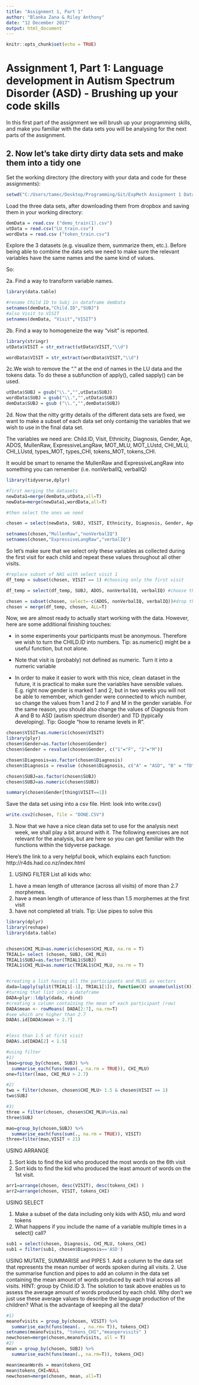 ```yaml
---
title: "Assignment 1, Part 1"
author: "Blanka Zana & Riley Anthony"
date: "12 December 2017"
output: html_document
---
```


```r
knitr::opts_chunk$set(echo = TRUE)
```

# Assignment 1, Part 1: Language development in Autism Spectrum Disorder (ASD) - Brushing up your code skills

In this first part of the assignment we will brush up your programming skills, and make you familiar with the data sets you will be analysing for the next parts of the assignment.

## 2. Now let's take dirty dirty data sets and make them into a tidy one

Set the working directory (the directory with your data and code for these assignments):

```r

setwd("C:/Users/tamec/Desktop/Programming/Git/ExpMeth Assignment 1 Data/Exp.Meth.-Assignment-1a")

```

Load the three data sets, after downloading them from dropbox and saving them in your working directory:

```r
demData = read.csv ("demo_train(1).csv")
utData = read.csv("LU_train.csv")
wordData = read.csv ("token_train.csv")
```

Explore the 3 datasets (e.g. visualize them, summarize them, etc.). 
Before being able to combine the data sets we need to make sure the relevant variables have the same names and the same kind of values.

So:

2a. Find a way to transform variable names.


```r
library(data.table)

#rename Child ID to Subj in dataframe demData
setnames(demData,"Child.ID","SUBJ")
#also Visit to VISIT
setnames(demData, "Visit","VISIT")

```

2b. Find a way to homogeneize the way "visit" is reported. 

```r

library(stringr)
utData$VISIT = str_extract(utData$VISIT,"\\d")

wordData$VISIT = str_extract(wordData$VISIT,"\\d")


```

2c.We wish to remove the "." at the end of names in the LU data and the tokens data.
To do these a subfunction of apply(), called sapply() can be used.

```r
utData$SUBJ = gsub("\\.","",utData$SUBJ)
wordData$SUBJ = gsub("\\.","",utData$SUBJ)
demData$SUBJ = gsub ("\\.","",demData$SUBJ)


```

2d. Now that the nitty gritty details of the different data sets are fixed, we want to make a subset of each data set only containig the variables that we wish to use in the final data set.

The variables we need are: Child.ID, Visit, Ethnicity, Diagnosis, Gender, Age, ADOS,  MullenRaw, ExpressiveLangRaw, MOT_MLU, MOT_LUstd, CHI_MLU, CHI_LUstd, types_MOT, types_CHI, tokens_MOT, tokens_CHI.

It would be smart to rename the MullenRaw and ExpressiveLangRaw into something you can remember (i.e. nonVerbalIQ, verbalIQ)

```r

library(tidyverse,dplyr)

#first merging the datasets
newData1=merge(demData,utData,all=T)
newData=merge(newData1,wordData,all=T)

#then select the ones we need

chosen = select(newData, SUBJ, VISIT, Ethnicity, Diagnosis, Gender, Age, ADOS,  MullenRaw, ExpressiveLangRaw, MOT_MLU, MOT_LUstd, CHI_MLU, CHI_LUstd, types_MOT, types_CHI, tokens_MOT, tokens_CHI)

setnames(chosen,"MullenRaw","nonVerbalIQ")
setnames(chosen,"ExpressiveLangRaw","verbalIQ")


```

So let's make sure that we select only these variables as collected during the first visit for each child and repeat these values throughout all other visits.


```r
#replace subset of NAS with select visit 1
df_temp = subset(chosen, VISIT == 1) #choosing only the first visit

df_temp = select(df_temp, SUBJ, ADOS, nonVerbalIQ, verbalIQ) #choose the relevant info

chosen = subset(chosen, select=-c(ADOS, nonVerbalIQ, verbalIQ))#drop the column you want to refresh
chosen = merge(df_temp, chosen, ALL=T)

```

Now, we are almost ready to actually start working with the data. However, here are some additional finishing touches:

* in some experiments your participants must be anonymous. Therefore we wish to turn the CHILD.ID into numbers. 
Tip: as.numeric() might be a useful function, but not alone.

* Note that visit is (probably) not defined as numeric. Turn it into a numeric variable

* In order to make it easier to work with this nice, clean dataset in the future, it is practical to make sure the variables have sensible values. E.g. right now gender is marked 1 and 2, but in two weeks you will not be able to remember, which gender were connected to which number, so change the values from 1 and 2 to F and M in the gender variable. For the same reason, you should also change the values of Diagnosis from A and B to ASD (autism spectrum disorder) and TD (typically developing). 
Tip: Google "how to rename levels in R".

```r
chosen$VISIT=as.numeric(chosen$VISIT)
library(plyr)
chosen$Gender=as.factor(chosen$Gender)
chosen$Gender = revalue(chosen$Gender, c("1"="F", "2"="M"))

chosen$Diagnosis=as.factor(chosen$Diagnosis)
chosen$Diagnosis = revalue (chosen$Diagnosis, c("A" = "ASD", "B" = "TD"))

chosen$SUBJ=as.factor(chosen$SUBJ)
chosen$SUBJ=as.numeric(chosen$SUBJ)

summary(chosen$Gender[thing$VISIT==1])
```


Save the data set using into a csv file. Hint: look into write.csv()


```r
write.csv2(chosen, file = "DONE.CSV")

```


3) Now that we have a nice clean data set to use for the analysis next week, we shall play a bit around with it. The following exercises are not relevant for the analysis, but are here so you can get familiar with the functions within the tidyverse package.

Here's the link to a very helpful book, which explains each function:
http://r4ds.had.co.nz/index.html

1) USING FILTER
List all kids who:
1. have a mean length of utterance (across all visits) of more than 2.7 morphemes.
2. have a mean length of utterance of less than 1.5 morphemes at the first visit
3. have not completed all trials. Tip: Use pipes to solve this

```r
library(dplyr)
library(reshape)
library(data.table)


chosen$CHI_MLU=as.numeric(chosen$CHI_MLU, na.rm = T)
TRIAL1= select (chosen, SUBJ, CHI_MLU)
TRIAL1$SUBJ=as.factor(TRIAL1$SUBJ)
TRIAL1$CHI_MLU=as.numeric(TRIAL1$CHI_MLU, na.rm = T)


#creating a list having all the participants and MLUS as vectors
dada=lapply(split(TRIAL1[-1], TRIAL1[1]), function(X) unname(unlist(X)))
#turning that list into a dataframe
DADA=plyr::ldply(dada, rbind)
#creating a column containing the mean of each participant (row)
DADA$mean <- rowMeans( DADA[2:7], na.rm=T)
#see which are higher than 2.7
DADA$.id[DADA$mean > 2.7]


#less than 1.5 at first visit
DADA$.id[DADA[2] < 1.5]

#using filter
#1)
lmao=group_by(chosen, SUBJ) %>%
  summarise_each(funs(mean(., na.rm = TRUE)), CHI_MLU)
one=filter(lmao, CHI_MLU > 2.7)

#2)
two = filter(chosen, chosen$CHI_MLU> 1.5 & chosen$VISIT == 1)
two$SUBJ

#3)
three = filter(chosen, chosen$CHI_MLU%>%is.na)
three$SUBJ

mao=group_by(chosen,SUBJ) %>%
  summarise_each(funs(sum(., na.rm = TRUE)), VISIT)
three=filter(mao,VISIT < 21)

```

USING ARRANGE

1. Sort kids to find the kid who produced the most words on the 6th visit
2. Sort kids to find the kid who produced the least amount of words on the 1st visit.

```r
arr1=arrange(chosen, desc(VISIT), desc(tokens_CHI) )
arr2=arrange(chosen, VISIT, tokens_CHI)

```

USING SELECT

1. Make a subset of the data including only kids with ASD, mlu and word tokens
2. What happens if you include the name of a variable multiple times in a select() call?

```r
sub1 = select(chosen, Diagnosis, CHI_MLU, tokens_CHI)
sub1 = filter(sub1, chosen$Diagnosis=='ASD')

```


USING MUTATE, SUMMARISE and PIPES
1. Add a column to the data set that represents the mean number of words spoken during all visits.
2. Use the summarise function and pipes to add an column in the data set containing the mean amount of words produced by each trial across all visits. HINT: group by Child.ID 
3. The solution to task above enables us to assess the average amount of words produced by each child. Why don't we just use these average values to describe the language production of the children? What is the advantage of keeping all the data?

```r
#1)
meanofvisits = group_by(chosen, VISIT) %>%
  summarise_each(funs(mean(. , na.rm= T)), tokens_CHI)
setnames(meanofvisits, "tokens_CHI","meanpervisits" )
newchosen=merge(chosen,meanofvisits, all = T)
#2)
mean = group_by(chosen, SUBJ) %>%
  summarise_each(funs(mean(., na.rm=T)), tokens_CHI)

mean$meanWords = mean$tokens_CHI
mean$tokens_CHI=NULL
newchosen=merge(chosen, mean, all=T)

```
